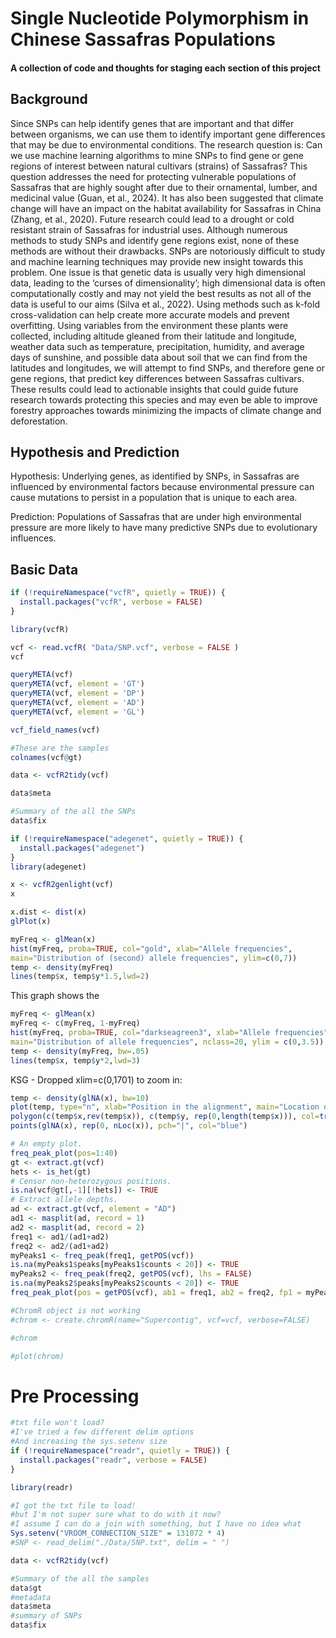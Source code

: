 # Single Nucleotide Polymorphism in Chinese Sassafras Populations
#### A collection of code and thoughts for staging each section of this project

## Background
Since SNPs can help identify genes that are important and that differ between organisms, we can use them to identify important gene differences that may be due to environmental conditions. The research question is: Can we use machine learning algorithms to mine SNPs to find gene or gene regions of interest between natural cultivars (strains) of Sassafras? This question addresses the need for protecting vulnerable populations of Sassafras that are highly sought after due to their ornamental, lumber, and medicinal value (Guan, et al., 2024). It has also been suggested that climate change will have an impact on the habitat availability for Sassafras in China (Zhang, et al., 2020). Future research could lead to a drought or cold resistant strain of Sassafras for industrial uses. 
Although numerous methods to study SNPs and identify gene regions exist, none of these methods are without their drawbacks. SNPs are notoriously difficult to study and machine learning techniques may provide new insight towards this problem. One issue is that genetic data is usually very high dimensional data, leading to the ‘curses of dimensionality’; high dimensional data is often computationally costly and may not yield the best results as not all of the data is useful to our aims (Silva et al., 2022). Using methods such as k-fold cross-validation can help create more accurate models and prevent overfitting. Using variables from the environment these plants were collected, including altitude gleaned from their latitude and longitude, weather data such as temperature, precipitation, humidity, and average days of sunshine, and possible data about soil that we can find from the latitudes and longitudes, we will attempt to find SNPs, and therefore gene or gene regions, that predict key differences between Sassafras cultivars.  These results could lead to actionable insights that could guide future research towards protecting this species and may even be able to improve forestry approaches towards minimizing the impacts of climate change and deforestation.


## Hypothesis and Prediction

Hypothesis: Underlying genes, as identified by SNPs, in Sassafras are influenced by environmental factors because environmental pressure can cause mutations to persist in a population that is unique to each area.

Prediction: Populations of Sassafras that are under high environmental pressure are more likely to have many predictive SNPs due to evolutionary influences. 


## Basic Data

```r
if (!requireNamespace("vcfR", quietly = TRUE)) {
  install.packages("vcfR", verbose = FALSE)
}

library(vcfR)
```
```r
vcf <- read.vcfR( "Data/SNP.vcf", verbose = FALSE )
vcf
```

```r
queryMETA(vcf)
queryMETA(vcf, element = 'GT')
queryMETA(vcf, element = 'DP')
queryMETA(vcf, element = 'AD')
queryMETA(vcf, element = 'GL')
```

```r

vcf_field_names(vcf)
```
```r
#These are the samples
colnames(vcf@gt)
```


```r
data <- vcfR2tidy(vcf)
```
```r
data$meta
```


```r
#Summary of the all the SNPs
data$fix
```


```r
if (!requireNamespace("adegenet", quietly = TRUE)) {
  install.packages("adegenet")
}
library(adegenet)
```


```r
x <- vcfR2genlight(vcf)
x
```

```r
x.dist <- dist(x)
glPlot(x)
```

```r
myFreq <- glMean(x)
hist(myFreq, proba=TRUE, col="gold", xlab="Allele frequencies",
main="Distribution of (second) allele frequencies", ylim=c(0,7))
temp <- density(myFreq)
lines(temp$x, temp$y*1.5,lwd=2)
```
This graph shows the 

```r
myFreq <- glMean(x)
myFreq <- c(myFreq, 1-myFreq)
hist(myFreq, proba=TRUE, col="darkseagreen3", xlab="Allele frequencies",
main="Distribution of allele frequencies", nclass=20, ylim = c(0,3.5))
temp <- density(myFreq, bw=.05)
lines(temp$x, temp$y*2,lwd=3)
```
KSG - Dropped xlim=c(0,1701) to zoom in:
```r
temp <- density(glNA(x), bw=10)
plot(temp, type="n", xlab="Position in the alignment", main="Location of the missing val", xlim=c(-40,55))
polygon(c(temp$x,rev(temp$x)), c(temp$y, rep(0,length(temp$x))), col=transp("blue",.3))
points(glNA(x), rep(0, nLoc(x)), pch="|", col="blue")
```
```r
# An empty plot.
freq_peak_plot(pos=1:40)
gt <- extract.gt(vcf)
hets <- is_het(gt)
# Censor non-heterozygous positions.
is.na(vcf@gt[,-1][!hets]) <- TRUE
# Extract allele depths.
ad <- extract.gt(vcf, element = "AD")
ad1 <- masplit(ad, record = 1)
ad2 <- masplit(ad, record = 2)
freq1 <- ad1/(ad1+ad2)
freq2 <- ad2/(ad1+ad2)
myPeaks1 <- freq_peak(freq1, getPOS(vcf))
is.na(myPeaks1$peaks[myPeaks1$counts < 20]) <- TRUE
myPeaks2 <- freq_peak(freq2, getPOS(vcf), lhs = FALSE)
is.na(myPeaks2$peaks[myPeaks2$counts < 20]) <- TRUE
freq_peak_plot(pos = getPOS(vcf), ab1 = freq1, ab2 = freq2, fp1 = myPeaks1, fp2=myPeaks2)
```


```r
#ChromR object is not working
#chrom <- create.chromR(name="Supercontig", vcf=vcf, verbose=FALSE)
```

```r
#chrom
```
```r
#plot(chrom)
```


# Pre Processing

```r
#txt file won't load? 
#I've tried a few different delim options
#And increasing the sys.setenv size
if (!requireNamespace("readr", quietly = TRUE)) {
  install.packages("readr", verbose = FALSE)
}

library(readr)
```
```r
#I got the txt file to load!
#but I'm not super sure what to do with it now?
#I assume I can do a join with something, but I have no idea what
Sys.setenv("VROOM_CONNECTION_SIZE" = 131072 * 4)
#SNP <- read_delim("./Data/SNP.txt", delim = " ")
```

```r
data <- vcfR2tidy(vcf)
```
```r
#Summary of the all the samples
data$gt
#metadata
data$meta
#summary of SNPs
data$fix
```

